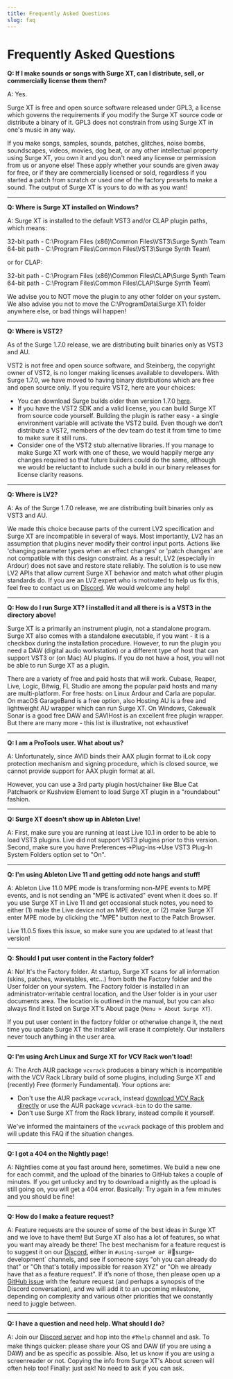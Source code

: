 ```yaml
---
title: Frequently Asked Questions
slug: faq
---
```


# Frequently Asked Questions

**Q: If I make sounds or songs with Surge XT, can I distribute, sell, or commercially license them them?**

A: Yes.

Surge XT is free and open source software released under GPL3, a license which governs the requirements if you modify the Surge XT source code or distribute a binary of it. GPL3 does not constrain from using Surge XT in one's music in any way. 

If you make songs, samples, sounds, patches, glitches, noise bombs, soundscapes, videos, movies, dog beat, or any other intellectual property using Surge XT, you own it and you don't need any license or permission from us or anyone else! These apply whether your sounds are given away for free, or if they are commercially licensed or sold, regardless if you started a patch from scratch or used one of the factory presets to make a sound. The output of Surge XT is yours to do with as you want!

<hr/>

**Q: Where is Surge XT installed on Windows?**

A: Surge XT is installed to the default VST3 and/or CLAP plugin paths, which means:

32-bit path - C:\Program Files (x86)\Common Files\VST3\Surge Synth Team\
64-bit path - C:\Program Files\Common Files\VST3\Surge Synth Team\

or for CLAP:

32-bit path - C:\Program Files (x86)\Common Files\CLAP\Surge Synth Team\
64-bit path - C:\Program Files\Common Files\CLAP\Surge Synth Team\

We advise you to NOT move the plugin to any other folder on your system. We also advise you not to move the C:\ProgramData\Surge XT\ folder anywhere else, or bad things will happen! 

<hr/>

**Q: Where is VST2?**

As of the Surge 1.7.0 release, we are distributing built binaries only as VST3 and AU.

VST2 is not free and open source software, and Steinberg, the copyright owner of VST2, is no longer making licenses available to developers. With Surge 1.7.0, we have moved to having binary distributions which are free and open source only. If you require VST2, here are your choices:

- You can download Surge builds older than version 1.7.0 [here](https://github.com/surge-synthesizer/surge/tags?after=release_1.7.0).
- If you have the VST2 SDK and a valid license, you can build Surge XT from source code yourself. Building the plugin is rather easy - a single environment variable will activate the VST2 build. Even though we don’t distribute a VST2, members of the dev team do test it from time to time to make sure it still runs.
- Consider one of the VST2 stub alternative libraries. If you manage to make Surge XT work with one of these, we would happily merge any changes required so that future builders could do the same, although we would be reluctant to include such a build in our binary releases for license clarity reasons.

<hr/>

**Q: Where is LV2?**

A: As of the Surge 1.7.0 release, we are distributing built binaries only as VST3 and AU.

We made this choice because parts of the current LV2 specification and Surge XT are incompatible in several of ways. Most importantly, LV2 has an assumption that plugins never modify their control input ports. Actions like 'changing parameter types when an effect changes' or 'patch changes' are not compatible with this design constraint. As a result, LV2 (especially in Ardour) does not save and restore state reliably. The solution is to use new LV2 APIs that allow current Surge XT behavior and match what other plugin standards do. If you are an LV2 expert who is motivated to help us fix this, feel free to contact us on [Discord](https://discord.gg/spGANHw). We would welcome any help!

<hr/>

**Q: How do I run Surge XT? I installed it and all there is is a VST3 in the directory above!**

Surge XT is a primarily an instrument plugin, not a standalone program. Surge XT also comes with a standalone executable, if you want - it is a checkbox during the installation procedure. However, to run the plugin you need a DAW (digital audio workstation) or a different type of host that can support VST3 or (on Mac) AU plugins. If you do not have a host, you will not be able to run Surge XT as a plugin.

There are a variety of free and paid hosts that will work. Cubase, Reaper, Live, Logic, Bitwig, FL Studio are among the popular paid hosts and many are multi-platform. For free hosts: on Linux Ardour and Carla are popular. On macOS GarageBand is a free option, also Hosting AU is a free and lightweight AU wrapper which can run Surge XT. On Windows, Cakewalk Sonar is a good free DAW and SAVIHost is an excellent free plugin wrapper. But there are many more - this list is illustrative, not exhaustive!

<hr/>

**Q: I am a ProTools user. What about us?**

A: Unfortunately, since AVID binds their AAX plugin format to iLok copy protection mechanism and signing procedure, which is closed source, we cannot provide support for AAX plugin format at all.

However, you can use a 3rd party plugin host/chainer like Blue Cat Patchwork or Kushview Element to load Surge XT plugin in a "roundabout" fashion.

<hr/>

**Q: Surge XT doesn't show up in Ableton Live!**

A: First, make sure you are running at least Live 10.1 in order to be able to load VST3 plugins. Live did not support VST3 plugins prior to this version. Second, make sure you have Preferences->Plug-ins->Use VST3 Plug-In System Folders option set to "On".

<hr/>

**Q: I'm using Ableton Live 11 and getting odd note hangs and stuff!**

A: Ableton Live 11.0 MPE mode is transforming non-MPE events to MPE events, and is not sending an "MPE is activated" event when it does so. If you use Surge XT in Live 11 and get occasional stuck notes, you need to either (1) make the Live device not an MPE device, or (2) make Surge XT enter MPE mode by clicking the "MPE" button next to the Patch Browser.

Live 11.0.5 fixes this issue, so make sure you are updated to at least that version!

<hr/>

**Q: Should I put user content in the Factory folder?**

A: No! It's the Factory folder. At startup, Surge XT scans for all information (skins, patches, wavetables, etc...) from both the Factory folder and the User folder on your system. The Factory folder is installed in an administrator-writable central location, and the User folder is in your user documents area. The location is outlined in the manual, but you can also always find it listed on Surge XT's About page (`Menu > About Surge XT`).

If you put user content in the factory folder or otherwise change it, the next time you update Surge XT the installer will erase it completely. Our installers never touch anything in the user area.

<hr/>

**Q: I'm using Arch Linux and Surge XT for VCV Rack won't load!**

A: The Arch AUR package `vcvrack` produces a binary which is incompatible with the VCV Rack Library build of some plugins, including Surge XT and (recently) Free (formerly Fundamental). Your options are:

- Don't use the AUR package `vcvrack`, instead [download VCV Rack directly](https://vcvrack.com/Rack#get) or use the AUR package `vcvrack-bin` to do the same.
- Don't use Surge XT from the Rack library, instead compile it yourself.

We've informed the maintainers of the `vcvrack` package of this problem and will update this FAQ if the situation changes.

<hr/>

**Q: I got a 404 on the Nightly page!**

A: Nightlies come at you fast around here, sometimes. We build a new one for each commit, and the upload of the binaries to GitHub takes a couple of minutes. If you get unlucky and try to download a nightly as the upload is still going on, you will get a 404 error. Basically: Try again in a few minutes and you should be fine!

<hr/>

**Q: How do I make a feature request?**

A: Feature requests are the source of some of the best ideas in Surge XT and we love to have them! But Surge XT also has a lot of features, so what you want may already be there! The best mechanism for a feature request is to suggest it on our [Discord](https://discord.gg/spGANHw), either in `#using-surge# or `#🔨surge-development` channels, and see if someone says "oh you can already do that" or "Oh that's totally impossible for reason XYZ" or "Oh we already have that as a feature request".  If it’s none of those, then please open up a [GitHub issue](https://github.com/surge-synthesizer/surge/issues/new/choose) with the feature request (and perhaps a synopsis of the Discord conversation), and we will add it to an upcoming milestone, depending on complexity and various other priorities that we constantly need to juggle between.

<hr/>

**Q: I have a question and need help. What should I do?**

A: Join our [Discord server](https://discord.gg/spGANHw) and hop into the `#❓help` channel and ask. To make things quicker: please share your OS and DAW (if you are using a DAW) and be as specific as possible. Also, let us know if you are using a screenreader or not. Copying the info from Surge XT's About screen will often help too! Finally: just ask! No need to ask if you can ask.
